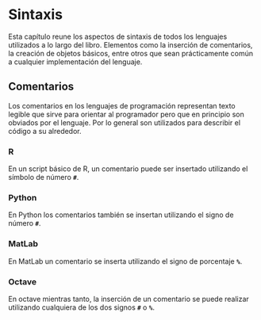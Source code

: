 # Sintaxis

Esta capítulo reune los aspectos de sintaxis de todos los lenguajes utilizados a lo largo del libro. Elementos como la inserción de comentarios, la creación de objetos básicos, entre otros que sean prácticamente común a cualquier implementación del lenguaje.

## Comentarios

Los comentarios en los lenguajes de programación representan texto legible que sirve para orientar al programador pero que en principio son obviados por el lenguaje. Por lo general son utilizados para describir el código a su alrededor.

### R

En un script básico de R, un comentario puede ser insertado utilizando el símbolo de número **`#`**.

### Python

En Python los comentarios también se insertan utilizando el signo de número **`#`**.

### MatLab

En MatLab un comentario se inserta utilizando el signo de porcentaje **`%`**.

### Octave

En octave mientras tanto, la inserción de un comentario se puede realizar utilizando cualquiera de los dos signos **`#`** o **`%`**.
